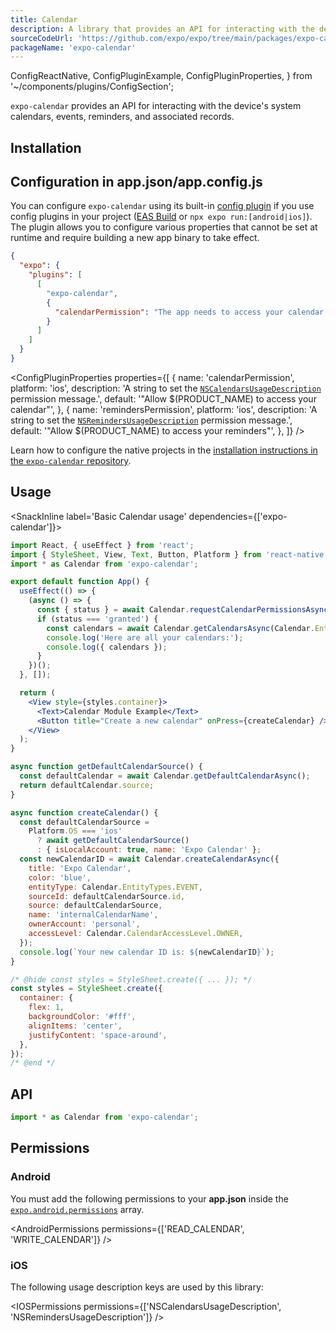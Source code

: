 ```yaml
---
title: Calendar
description: A library that provides an API for interacting with the device's system calendars, events, reminders, and associated records.
sourceCodeUrl: 'https://github.com/expo/expo/tree/main/packages/expo-calendar'
packageName: 'expo-calendar'
---
```


  ConfigReactNative,
  ConfigPluginExample,
  ConfigPluginProperties,
} from '~/components/plugins/ConfigSection';

`expo-calendar` provides an API for interacting with the device's system calendars, events, reminders, and associated records.

<PlatformsSection android emulator ios simulator />

## Installation

<APIInstallSection />

## Configuration in app.json/app.config.js

You can configure `expo-calendar` using its built-in [config plugin](/config-plugins/introduction/) if you use config plugins in your project ([EAS Build](/build/introduction) or `npx expo run:[android|ios]`). The plugin allows you to configure various properties that cannot be set at runtime and require building a new app binary to take effect.

<ConfigPluginExample>

```json app.json
{
  "expo": {
    "plugins": [
      [
        "expo-calendar",
        {
          "calendarPermission": "The app needs to access your calendar."
        }
      ]
    ]
  }
}
```

</ConfigPluginExample>

<ConfigPluginProperties
  properties={[
    {
      name: 'calendarPermission',
      platform: 'ios',
      description: 'A string to set the [`NSCalendarsUsageDescription`](#ios) permission message.',
      default: '"Allow $(PRODUCT_NAME) to access your calendar"',
    },
    {
      name: 'remindersPermission',
      platform: 'ios',
      description: 'A string to set the [`NSRemindersUsageDescription`](#ios) permission message.',
      default: '"Allow $(PRODUCT_NAME) to access your reminders"',
    },
  ]}
/>

<ConfigReactNative>

Learn how to configure the native projects in the [installation instructions in the `expo-calendar` repository](https://github.com/expo/expo/tree/main/packages/expo-calendar#installation-in-bare-react-native-projects).

</ConfigReactNative>

## Usage

<SnackInline label='Basic Calendar usage' dependencies={['expo-calendar']}>

```jsx
import React, { useEffect } from 'react';
import { StyleSheet, View, Text, Button, Platform } from 'react-native';
import * as Calendar from 'expo-calendar';

export default function App() {
  useEffect(() => {
    (async () => {
      const { status } = await Calendar.requestCalendarPermissionsAsync();
      if (status === 'granted') {
        const calendars = await Calendar.getCalendarsAsync(Calendar.EntityTypes.EVENT);
        console.log('Here are all your calendars:');
        console.log({ calendars });
      }
    })();
  }, []);

  return (
    <View style={styles.container}>
      <Text>Calendar Module Example</Text>
      <Button title="Create a new calendar" onPress={createCalendar} />
    </View>
  );
}

async function getDefaultCalendarSource() {
  const defaultCalendar = await Calendar.getDefaultCalendarAsync();
  return defaultCalendar.source;
}

async function createCalendar() {
  const defaultCalendarSource =
    Platform.OS === 'ios'
      ? await getDefaultCalendarSource()
      : { isLocalAccount: true, name: 'Expo Calendar' };
  const newCalendarID = await Calendar.createCalendarAsync({
    title: 'Expo Calendar',
    color: 'blue',
    entityType: Calendar.EntityTypes.EVENT,
    sourceId: defaultCalendarSource.id,
    source: defaultCalendarSource,
    name: 'internalCalendarName',
    ownerAccount: 'personal',
    accessLevel: Calendar.CalendarAccessLevel.OWNER,
  });
  console.log(`Your new calendar ID is: ${newCalendarID}`);
}

/* @hide const styles = StyleSheet.create({ ... }); */
const styles = StyleSheet.create({
  container: {
    flex: 1,
    backgroundColor: '#fff',
    alignItems: 'center',
    justifyContent: 'space-around',
  },
});
/* @end */
```

</SnackInline>

## API

```js
import * as Calendar from 'expo-calendar';
```

<APISection packageName="expo-calendar" apiName="Calendar" />

## Permissions

### Android

You must add the following permissions to your **app.json** inside the [`expo.android.permissions`](/versions/latest/config/app/#permissions) array.

<AndroidPermissions permissions={['READ_CALENDAR', 'WRITE_CALENDAR']} />

### iOS

The following usage description keys are used by this library:

<IOSPermissions permissions={['NSCalendarsUsageDescription', 'NSRemindersUsageDescription']} />
